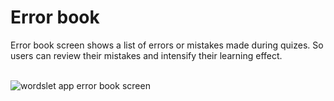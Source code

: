 
# Error book

Error book screen shows a list of errors or mistakes made during quizes. So users can review their mistakes and intensify their learning effect.

<br />
<Image
  src="/assets/images/errorbook.png"
  alt="wordslet app error book screen"
  width={400}
  height={300}
/>
